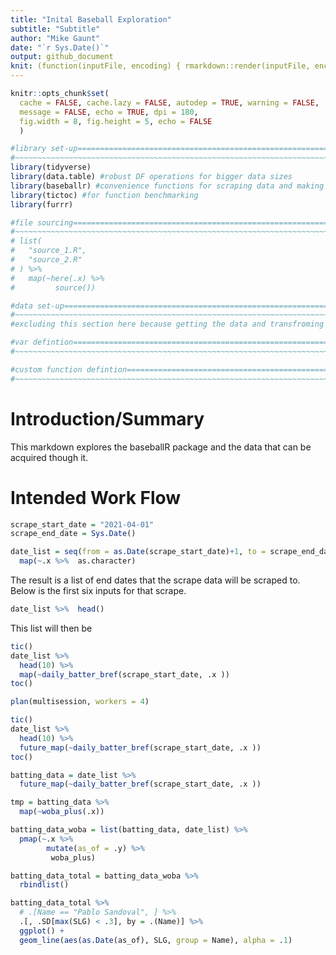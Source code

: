 ```yaml
---
title: "Inital Baseball Exploration"
subtitle: "Subtitle"
author: "Mike Gaunt"
date: "`r Sys.Date()`"
output: github_document
knit: (function(inputFile, encoding) { rmarkdown::render(inputFile, encoding = encoding, output_file = paste0(substr(inputFile,1,nchar(inputFile)-4),Sys.Date(),'.html')) })
---
```


```r
knitr::opts_chunk$set(
  cache = FALSE, cache.lazy = FALSE, autodep = TRUE, warning = FALSE, 
  message = FALSE, echo = TRUE, dpi = 180,
  fig.width = 8, fig.height = 5, echo = FALSE
  )
```

```r
#library set-up=================================================================
#~~~~~~~~~~~~~~~~~~~~~~~~~~~~~~~~~~~~~~~~~~~~~~~~~~~~~~~~~~~~~~~~~~~~~~~~~~~~~~~
library(tidyverse)
library(data.table) #robust DF operations for bigger data sizes
library(baseballr) #convenience functions for scraping data and making some stats
library(tictoc) #for function benchmarking
library(furrr)
```

```r
#file sourcing==================================================================
#~~~~~~~~~~~~~~~~~~~~~~~~~~~~~~~~~~~~~~~~~~~~~~~~~~~~~~~~~~~~~~~~~~~~~~~~~~~~~~~
# list(
#   "source_1.R",
#   "source_2.R"
# ) %>%  
#   map(~here(.x) %>% 
#         source())
```

```r
#data set-up====================================================================
#~~~~~~~~~~~~~~~~~~~~~~~~~~~~~~~~~~~~~~~~~~~~~~~~~~~~~~~~~~~~~~~~~~~~~~~~~~~~~~~
#excluding this section here because getting the data and transfroming it is the main intent of this document
```

```r
#var defintion==================================================================
#~~~~~~~~~~~~~~~~~~~~~~~~~~~~~~~~~~~~~~~~~~~~~~~~~~~~~~~~~~~~~~~~~~~~~~~~~~~~~~~
```

```r
#custom function defintion======================================================
#~~~~~~~~~~~~~~~~~~~~~~~~~~~~~~~~~~~~~~~~~~~~~~~~~~~~~~~~~~~~~~~~~~~~~~~~~~~~~~~
```


# Introduction/Summary

This markdown explores the baseballR package and the data that can be acquired though it.
  
# Intended Work Flow

```r
scrape_start_date = "2021-04-01"
scrape_end_date = Sys.Date()
```

```r
date_list = seq(from = as.Date(scrape_start_date)+1, to = scrape_end_date, by = 1) %>%
  map(~.x %>%  as.character)
```

The result is a list of end dates that the scrape data will be scraped to. Below is the first six inputs for that scrape. 
```r
date_list %>%  head()
```

This list will then be 
```r
tic()
date_list %>%  
  head(10) %>% 
  map(~daily_batter_bref(scrape_start_date, .x ))
toc()
```

```r
plan(multisession, workers = 4)

tic()
date_list %>%  
  head(10) %>% 
  future_map(~daily_batter_bref(scrape_start_date, .x ))
toc()
```

```r
batting_data = date_list %>%  
  future_map(~daily_batter_bref(scrape_start_date, .x ))
```

```r

tmp = batting_data %>%  
  map(~woba_plus(.x))

batting_data_woba = list(batting_data, date_list) %>%
  pmap(~.x %>%  
        mutate(as_of = .y) %>%  
         woba_plus)

batting_data_total = batting_data_woba %>%  
  rbindlist()
```


```r
batting_data_total %>% 
  # .[Name == "Pablo Sandoval", ] %>%  
  .[, .SD[max(SLG) < .3], by = .(Name)] %>% 
  ggplot() + 
  geom_line(aes(as.Date(as_of), SLG, group = Name), alpha = .1)
```

